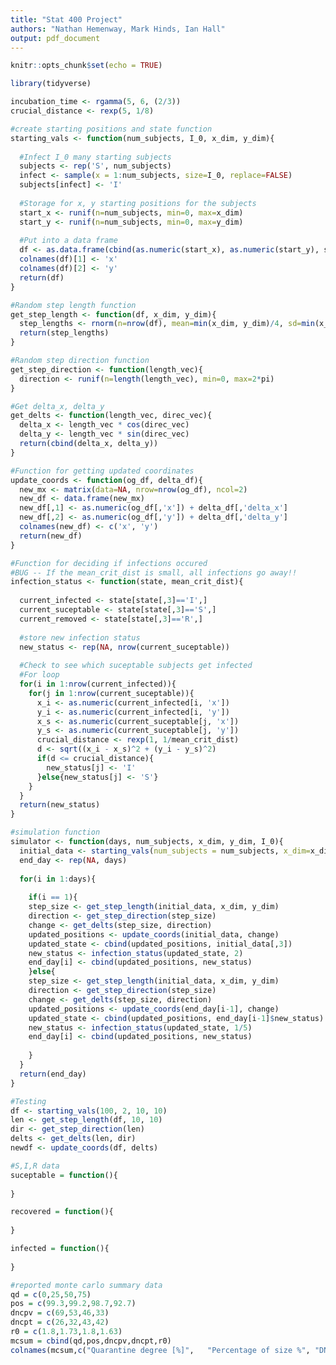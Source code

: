 ```yaml
---
title: "Stat 400 Project"
authors: "Nathan Hemenway, Mark Hinds, Ian Hall"
output: pdf_document
---
```


```r
knitr::opts_chunk$set(echo = TRUE)
```

```r
library(tidyverse)

incubation_time <- rgamma(5, 6, (2/3))
crucial_distance <- rexp(5, 1/8)

#create starting positions and state function
starting_vals <- function(num_subjects, I_0, x_dim, y_dim){
  
  #Infect I_0 many starting subjects
  subjects <- rep('S', num_subjects)
  infect <- sample(x = 1:num_subjects, size=I_0, replace=FALSE)
  subjects[infect] <- 'I'
  
  #Storage for x, y starting positions for the subjects
  start_x <- runif(n=num_subjects, min=0, max=x_dim)
  start_y <- runif(n=num_subjects, min=0, max=y_dim)
  
  #Put into a data frame
  df <- as.data.frame(cbind(as.numeric(start_x), as.numeric(start_y), subjects))
  colnames(df)[1] <- 'x'
  colnames(df)[2] <- 'y'
  return(df)
}

#Random step length function
get_step_length <- function(df, x_dim, y_dim){
  step_lengths <- rnorm(n=nrow(df), mean=min(x_dim, y_dim)/4, sd=min(x_dim, y_dim)/12)
  return(step_lengths)
}

#Random step direction function
get_step_direction <- function(length_vec){
  direction <- runif(n=length(length_vec), min=0, max=2*pi)
}

#Get delta_x, delta_y
get_delts <- function(length_vec, direc_vec){
  delta_x <- length_vec * cos(direc_vec)
  delta_y <- length_vec * sin(direc_vec)
  return(cbind(delta_x, delta_y))
}

#Function for getting updated coordinates
update_coords <- function(og_df, delta_df){
  new_mx <- matrix(data=NA, nrow=nrow(og_df), ncol=2)
  new_df <- data.frame(new_mx)
  new_df[,1] <- as.numeric(og_df[,'x']) + delta_df[,'delta_x']
  new_df[,2] <- as.numeric(og_df[,'y']) + delta_df[,'delta_y']
  colnames(new_df) <- c('x', 'y')
  return(new_df)
}

#Function for deciding if infections occured
#BUG -- If the mean_crit_dist is small, all infections go away!!
infection_status <- function(state, mean_crit_dist){
  
  current_infected <- state[state[,3]=='I',]
  current_suceptable <- state[state[,3]=='S',]
  current_removed <- state[state[,3]=='R',]
  
  #store new infection status
  new_status <- rep(NA, nrow(current_suceptable))
  
  #Check to see which suceptable subjects get infected
  #For loop
  for(i in 1:nrow(current_infected)){
    for(j in 1:nrow(current_suceptable)){
      x_i <- as.numeric(current_infected[i, 'x'])
      y_i <- as.numeric(current_infected[i, 'y'])
      x_s <- as.numeric(current_suceptable[j, 'x'])
      y_s <- as.numeric(current_suceptable[j, 'y'])
      crucial_distance <- rexp(1, 1/mean_crit_dist)
      d <- sqrt((x_i - x_s)^2 + (y_i - y_s)^2)
      if(d <= crucial_distance){
        new_status[j] <- 'I'
      }else{new_status[j] <- 'S'}
    }
  }
  return(new_status)
}

#simulation function
simulator <- function(days, num_subjects, x_dim, y_dim, I_0){
  initial_data <- starting_vals(num_subjects = num_subjects, x_dim=x_dim, y_dim=y_dim, I_0=I_0)
  end_day <- rep(NA, days)
  
  for(i in 1:days){
    
    if(i == 1){
    step_size <- get_step_length(initial_data, x_dim, y_dim)
    direction <- get_step_direction(step_size)
    change <- get_delts(step_size, direction)
    updated_positions <- update_coords(initial_data, change)
    updated_state <- cbind(updated_positions, initial_data[,3])
    new_status <- infection_status(updated_state, 2)
    end_day[i] <- cbind(updated_positions, new_status)
    }else{
    step_size <- get_step_length(initial_data, x_dim, y_dim)
    direction <- get_step_direction(step_size)
    change <- get_delts(step_size, direction)
    updated_positions <- update_coords(end_day[i-1], change)
    updated_state <- cbind(updated_positions, end_day[i-1]$new_status)
    new_status <- infection_status(updated_state, 1/5)
    end_day[i] <- cbind(updated_positions, new_status)
      
    }
  }
  return(end_day)
}

#Testing
df <- starting_vals(100, 2, 10, 10)
len <- get_step_length(df, 10, 10)
dir <- get_step_direction(len)
delts <- get_delts(len, dir)
newdf <- update_coords(df, delts)

#S,I,R data
suceptable = function(){
  
}

recovered = function(){
  
}

infected = function(){
  
}

#reported monte carlo summary data
qd = c(0,25,50,75)
pos = c(99.3,99.2,98.7,92.7)
dncpv = c(69,53,46,33)
dncpt = c(26,32,43,42)
r0 = c(1.8,1.73,1.8,1.63)
mcsum = cbind(qd,pos,dncpv,dncpt,r0)
colnames(mcsum,c("Quarantine degree [%]",	"Percentage of size %",	"DNC peak value [cases]",	"DNC peaking time [days]",	"R0"))
```